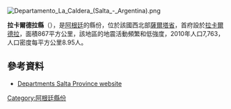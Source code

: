 [[Image:Departamento_La_Caldera_(Salta_-_Argentina).png|right]]
{{Coord|24|36|4|S|65|22|43|W|display=title}}

'''拉卡爾德拉縣'''（{{lang-es|Departamento de La Caldera}}），是[[阿根廷|阿根廷]]的縣份，位於該國西北部[[薩爾塔省|薩爾塔省]]，首府設於[[拉卡爾德拉|拉卡爾德拉]]，面積867平方公里，該地區的地震活動頻繁和低強度，2010年人口7,763，人口密度每平方公里8.95人。

==參考資料==
*{{es icon}} [http://www.portaldesalta.gov.ar Departments Salta Province website] {{Wayback|url=http://www.portaldesalta.gov.ar/ |date=20200802161440 }}

{{Argentina-geo-stub}}
[[Category:阿根廷縣份|Category:阿根廷縣份]]